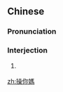 {{also|操你妈}}
==Chinese==
{{zh-forms|s=操你妈}}

===Pronunciation===
{{zh-pron
|m=càonǐmā,cāonǐmā
|cat=intj
}}

===Interjection===
{{zh-interj}}

# {{lb|zh|euphemistic}} {{zh-alt-form|肏你媽|[[fuck you]]}}

[[zh:操你媽]]